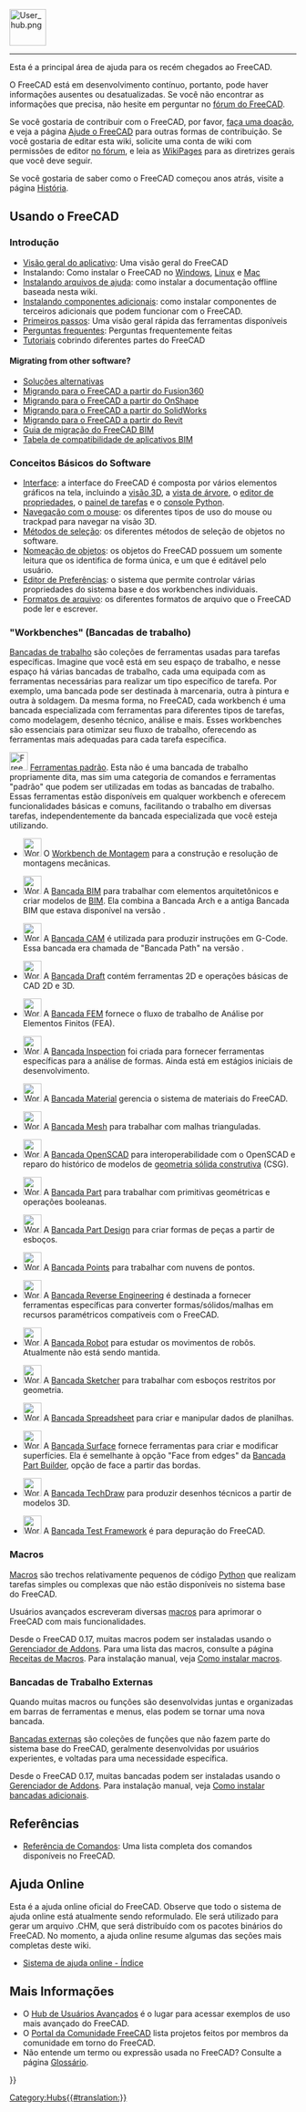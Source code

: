 <languages/>
{{TOCright}}
[[Image:User_hub.png|64px]]
----

Esta é a principal área de ajuda para os recém chegados ao FreeCAD. 

O FreeCAD está em desenvolvimento contínuo, portanto, pode haver informações ausentes ou desatualizadas. Se você não encontrar as informações que precisa, não hesite em perguntar no [https://forum.freecad.org fórum do FreeCAD].

Se você gostaria de contribuir com o FreeCAD, por favor, [[donate/pt-br|faça uma doação]], e veja a página [[Help_FreeCAD/pt-br|Ajude o FreeCAD]] para outras formas de contribuição. Se você gostaria de editar esta wiki, solicite uma conta de wiki com permissões de editor [https://forum.freecad.org/viewtopic.php?f=21&t=6830 no fórum], e leia as [[WikiPages/pt-br|WikiPages]] para as diretrizes gerais que você deve seguir.

Se você gostaria de saber como o FreeCAD começou anos atrás, visite a página [[History/pt-br|História]].

<span id="Using_FreeCAD"></span>
== Usando o FreeCAD ==

<span id="Introduction"></span>
===Introdução===

* [[About FreeCAD/pt-br|Visão geral do aplicativo]]: Uma visão geral do FreeCAD  
* Instalando: Como instalar o FreeCAD no [[Installing_on_Windows/pt-br|Windows]], [[Installing_on_Linux/pt-br|Linux]] e [[Installing_on_Mac/pt-br|Mac]]  
* [[Installing Helpfile/pt-br|Instalando arquivos de ajuda]]: como instalar a documentação offline baseada nesta wiki.  
* [[Installing_additional_components/pt-br|Instalando componentes adicionais]]: como instalar componentes de terceiros adicionais que podem funcionar com o FreeCAD.  
* [[Getting started/pt-br|Primeiros passos]]: Uma visão geral rápida das ferramentas disponíveis  
* [[Frequently_asked_questions/pt-br|Perguntas frequentes]]: Perguntas frequentemente feitas  
* [[Tutorials/pt-br|Tutoriais]] cobrindo diferentes partes do FreeCAD

====Migrating from other software?====

* [[Workarounds/pt-br|Soluções alternativas]]  
* [[Migrating_to_FreeCAD_from_Fusion360/pt-br|Migrando para o FreeCAD a partir do Fusion360]]  
* [[Migrating_to_FreeCAD_from_OnShape/pt-br|Migrando para o FreeCAD a partir do OnShape]]  
* [[Migrating_to_FreeCAD_from_SolidWorks/pt-br|Migrando para o FreeCAD a partir do SolidWorks]]  
* [[Migrating_to_FreeCAD_from_Revit/pt-br|Migrando para o FreeCAD a partir do Revit]]  
* [https://yorik.uncreated.net/blog/2020-010-freecad-bim-guide Guia de migração do FreeCAD BIM]  
* [[BIM_application_compatibility_table/pt-br|Tabela de compatibilidade de aplicativos BIM]]

<span id="Basic_application"></span>
===Conceitos Básicos do Software===

* [[Interface/pt-br|Interface]]: a interface do FreeCAD é composta por vários elementos gráficos na tela, incluindo a [[3D_view/pt-br|visão 3D]], a [[Tree_view/pt-br|vista de árvore]], o [[Property_editor/pt-br|editor de propriedades]], o [[Task_panel/pt-br|painel de tarefas]] e o [[Python_console/pt-br|console Python]].  
* [[Mouse_navigation/pt-br|Navegação com o mouse]]: os diferentes tipos de uso do mouse ou trackpad para navegar na visão 3D.  
* [[Selection_methods/pt-br|Métodos de seleção]]: os diferentes métodos de seleção de objetos no software.  
* [[Object_name/pt-br|Nomeação de objetos]]: os objetos do FreeCAD possuem um {{incode|Nome}} somente leitura que os identifica de forma única, e um {{incode|Label}} que é editável pelo usuário.  
* [[Preferences_Editor/pt-br|Editor de Preferências]]: o sistema que permite controlar várias propriedades do sistema base e dos workbenches individuais.  
* [[Import_Export/pt-br|Formatos de arquivo]]: os diferentes formatos de arquivo que o FreeCAD pode ler e escrever.

<span id="Workbenches"></span>
==="Workbenches" (Bancadas de trabalho)===

[[Workbenches/pt-br|Bancadas de trabalho]] são coleções de ferramentas usadas para tarefas específicas. Imagine que você está em seu espaço de trabalho, e nesse espaço há várias bancadas de trabalho, cada uma equipada com as ferramentas necessárias para realizar um tipo específico de tarefa. Por exemplo, uma bancada pode ser destinada à marcenaria, outra à pintura e outra à soldagem. Da mesma forma, no FreeCAD, cada workbench é uma bancada especializada com ferramentas para diferentes tipos de tarefas, como modelagem, desenho técnico, análise e mais. Esses workbenches são essenciais para otimizar seu fluxo de trabalho, oferecendo as ferramentas mais adequadas para cada tarefa específica.

<!--Por favor, mantenha esta lista consistente com Online_Help_Toc e Workbenches-->
[[Image:Freecad.svg|32px]] [[Std_Base/pt-br|Ferramentas padrão]]. Esta não é uma bancada de trabalho propriamente dita, mas sim uma categoria de comandos e ferramentas "padrão" que podem ser utilizadas em todas as bancadas de trabalho. Essas ferramentas estão disponíveis em qualquer workbench e oferecem funcionalidades básicas e comuns, facilitando o trabalho em diversas tarefas, independentemente da bancada especializada que você esteja utilizando.

* [[Image:Workbench_Assembly.svg|32px]] O [[Assembly_Workbench/pt-br|Workbench de Montagem]] para a construção e resolução de montagens mecânicas. {{Version|1.0}}

* [[Image:Workbench_BIM.svg|32px]] A [[BIM_Workbench/pt-br|Bancada BIM]] para trabalhar com elementos arquitetônicos e criar modelos de [https://en.wikipedia.org/wiki/Building_information_modeling BIM]. Ela combina a Bancada Arch e a antiga Bancada BIM que estava disponível na versão {{VersionMinus|0.21}}.

* [[Image:Workbench_CAM.svg|32px]] A [[CAM_Workbench/pt-br|Bancada CAM]] é utilizada para produzir instruções em G-Code. Essa bancada era chamada de "Bancada Path" na versão {{VersionMinus|0.21}}.

* [[Image:Workbench_Draft.svg|32px]] A [[Draft_Workbench/pt-br|Bancada Draft]] contém ferramentas 2D e operações básicas de CAD 2D e 3D.

* [[Image:Workbench_FEM.svg|32px]] A [[FEM_Workbench/pt-br|Bancada FEM]] fornece o fluxo de trabalho de Análise por Elementos Finitos (FEA).

* [[Image:Workbench_Inspection.svg|32px]] A [[Inspection_Workbench/pt-br|Bancada Inspection]] foi criada para fornecer ferramentas específicas para a análise de formas. Ainda está em estágios iniciais de desenvolvimento.

* [[Image:Workbench_Material.svg|32px]] A [[Material_Workbench/pt-br|Bancada Material]] gerencia o sistema de materiais do FreeCAD. {{Version|1.0}}

* [[Image:Workbench_Mesh.svg|32px]] A [[Mesh_Workbench/pt-br|Bancada Mesh]] para trabalhar com malhas trianguladas.

* [[Image:Workbench_OpenSCAD.svg|32px]] A [[OpenSCAD_Workbench/pt-br|Bancada OpenSCAD]] para interoperabilidade com o OpenSCAD e reparo do histórico de modelos de [[Constructive_solid_geometry/pt-br|geometria sólida construtiva]] (CSG).

* [[Image:Workbench_Part.svg|32px]] A [[Part_Workbench/pt-br|Bancada Part]] para trabalhar com primitivas geométricas e operações booleanas.

* [[Image:Workbench_PartDesign.svg|32px]] A [[PartDesign_Workbench/pt-br|Bancada Part Design]] para criar formas de peças a partir de esboços.

* [[Image:Workbench_Points.svg|32px]] A [[Points_Workbench/pt-br|Bancada Points]] para trabalhar com nuvens de pontos.

* [[Image:Workbench_Reverse_Engineering.svg|32px]] A [[Reverse_Engineering_Workbench/pt-br|Bancada Reverse Engineering]] é destinada a fornecer ferramentas específicas para converter formas/sólidos/malhas em recursos paramétricos compatíveis com o FreeCAD.

* [[Image:Workbench_Robot.svg|32px]] A [[Robot_Workbench/pt-br|Bancada Robot]] para estudar os movimentos de robôs. Atualmente não está sendo mantida.

* [[Image:Workbench_Sketcher.svg|32px]] A [[Sketcher_Workbench/pt-br|Bancada Sketcher]] para trabalhar com esboços restritos por geometria.

* [[Image:Workbench_Spreadsheet.svg|32px]] A [[Spreadsheet_Workbench/pt-br|Bancada Spreadsheet]] para criar e manipular dados de planilhas.

* [[Image:Workbench_Surface.svg|32px]] A [[Surface_Workbench/pt-br|Bancada Surface]] fornece ferramentas para criar e modificar superfícies. Ela é semelhante à opção "Face from edges" da [[Part_Builder/pt-br|Bancada Part Builder]], opção de face a partir das bordas.

* [[Image:Workbench_TechDraw.svg|32px]] A [[TechDraw_Workbench/pt-br|Bancada TechDraw]] para produzir desenhos técnicos a partir de modelos 3D.

* [[Image:Workbench_Test.svg|32px]] A [[Testing/pt-br|Bancada Test Framework]] é para depuração do FreeCAD.

===Macros===

[[Macros/pt-br|Macros]] são trechos relativamente pequenos de código [[Python/pt-br|Python]] que realizam tarefas simples ou complexas que não estão disponíveis no sistema base do FreeCAD.

Usuários avançados escreveram diversas [[macros/pt-br|macros]] para aprimorar o FreeCAD com mais funcionalidades.

Desde o FreeCAD 0.17, muitas macros podem ser instaladas usando o [[Std_AddonMgr/pt-br|Gerenciador de Addons]]. Para uma lista das macros, consulte a página [[Macros_recipes/pt-br|Receitas de Macros]]. Para instalação manual, veja [[How_to_install_macros/pt-br|Como instalar macros]].

<span id="External_workbenches"></span>
===Bancadas de Trabalho Externas===

Quando muitas macros ou funções são desenvolvidas juntas e organizadas em barras de ferramentas e menus, elas podem se tornar uma nova bancada.

[[External_workbenches/pt-br|Bancadas externas]] são coleções de funções que não fazem parte do sistema base do FreeCAD, geralmente desenvolvidas por usuários experientes, e voltadas para uma necessidade específica.

Desde o FreeCAD 0.17, muitas bancadas podem ser instaladas usando o [[Std_AddonMgr/pt-br|Gerenciador de Addons]]. Para instalação manual, veja [[How_to_install_additional_workbenches/pt-br|Como instalar bancadas adicionais]].

<span id="Reference"></span>
==Referências==

* [[List_of_Commands/pt-br|Referência de Comandos]]: Uma lista completa dos comandos disponíveis no FreeCAD.

<span id="Online_Help"></span>
== Ajuda Online ==

<!-- Para baixar a ajuda online no FreeCAD, você precisa definir a URL correta no [[Preferences Editor/pt-br|Editor de Preferências]] do FreeCAD. Atualmente, a URL correta deve apontar para esta página. Ou seja, você precisa configurá-la para:
 [http://juergen-riegel.net/FreeCAD/Docu/index.php/User_hub http://juergen-riegel.net/FreeCAD/Docu/index.php/User_hub]
-->

Esta é a ajuda online oficial do FreeCAD. Observe que todo o sistema de ajuda online está atualmente sendo reformulado. Ele será utilizado para gerar um arquivo .CHM, que será distribuído com os pacotes binários do FreeCAD. No momento, a ajuda online resume algumas das seções mais completas deste wiki.
* [[Online Help Toc/pt-br|Sistema de ajuda online - Índice]]

<span id="More"></span>
== Mais Informações ==

* O [[Power_users_hub/pt-br|Hub de Usuários Avançados]] é o lugar para acessar exemplos de uso mais avançado do FreeCAD.
* O [[FreeCAD_Community_Portal/pt-br|Portal da Comunidade FreeCAD]] lista projetos feitos por membros da comunidade em torno do FreeCAD.
* Não entende um termo ou expressão usada no FreeCAD? Consulte a página [[Glossary/pt-br|Glossário]].


{{Userdocnavi{{#translation:}}}}
[[Category:Hubs{{#translation:}}]]